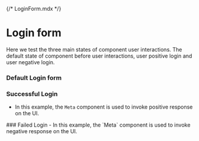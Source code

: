 {/* LoginForm.mdx */}



<Meta of={LoginFromStories} name="Info" />

# Login form

Here we test the three main states of component user interactions. The default state of component before
user interactions, user positive login and user negative login.

### Default Login form

### Successful Login
- In this example, the `Meta` component is used to invoke
positive response on the UI.
<Canvas of={LoginFromStories.SuccessfulLogin} />
### Failed Login
- In this example, the `Meta` component is used to invoke
negative response on the UI.
<Canvas of={LoginFromStories.LoginWithEmptyUsername} />
<Canvas of={LoginFromStories.LoginWithEmptyPassword} />
